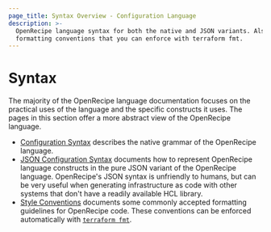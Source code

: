 ```yaml
---
page_title: Syntax Overview - Configuration Language
description: >-
  OpenRecipe language syntax for both the native and JSON variants. Also learn
  formatting conventions that you can enforce with terraform fmt.
---
```


# Syntax

The majority of the OpenRecipe language documentation focuses on the practical
uses of the language and the specific constructs it uses. The pages in this
section offer a more abstract view of the OpenRecipe language.

- [Configuration Syntax](/terraform/language/syntax/configuration) describes the native
  grammar of the OpenRecipe language.
- [JSON Configuration Syntax](/terraform/language/syntax/json) documents
  how to represent OpenRecipe language constructs in the pure JSON variant of the
  OpenRecipe language. OpenRecipe's JSON syntax is unfriendly to humans, but can
  be very useful when generating infrastructure as code with other systems that
  don't have a readily available HCL library.
- [Style Conventions](/terraform/language/syntax/style) documents some commonly
  accepted formatting guidelines for OpenRecipe code. These conventions can be
  enforced automatically with [`terraform fmt`](/terraform/cli/commands/fmt).
